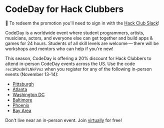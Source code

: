 
# CodeDay for Hack Clubbers

<p style={{background: 'rgba(255,250,240, 1)', padding: '8px', borderRadius: '.5rem', color: 'rgba(156,66,33,1)'}}>💬 To redeem the promotion you'll need to sign in with the <a href="https://hackclub.com/slack">Hack Club Slack</a>!</p>

CodeDay is a worldwide event where student programmers, artists, musicians, actors, and everyone else can get together and build apps & games for 24 hours. Students of all skill levels are welcome — there will be workshops and mentors who can help if you're new! 

This season, CodeDay is offering a 20% discount for Hack Clubbers to attend in-person CodeDay events across the US. Use the code <Code>rec1ROxdH7LNkFVoz</Code> when you register for any of the following in-person events (November 13-14):

* [Pittsburgh](https://event.codeday.org/pittsburgh)
* [Atlanta](https://event.codeday.org/atlanta)
* [Washington DC](https://event.codeday.org/dc)
* [Baltimore](https://event.codeday.org/baltimore)
* [Phoenix](https://event.codeday.org/phoenix)
* [Bay Area](https://event.codeday.org/ba)

Don't live near an in-person event. Join [virtually](https://virtual.codeday.org) for free!